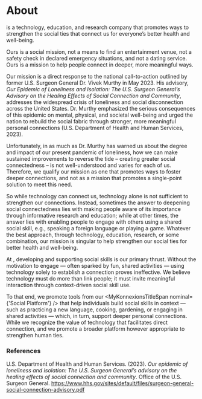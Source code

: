 
<h1 className="tcX secondary f3 f5-vvs f4-vs f3-s f2-m f1-ns">About <MyKonnexionsTitle className="ml2" slashColor='primary' fontSizeInRem={3} color='secondary' nominal={'Social'} /></h1>

<MyKonnexionsTitleSpan fontSizeInRem={1} nominal="Social" /> is a technology, education, and research company that promotes ways to strengthen the social ties that connect us for everyone’s better health and well-being.

Ours is a social mission, not a means to find an entertainment venue, not a safety check in declared emergency situations, and not a dating service. Ours is a mission to help people connect in deeper, more meaningful ways. 

Our mission is a direct response to the national call-to-action outlined by former U.S. Surgeon General Dr. Vivek Murthy in May 2023. His advisory, *Our Epidemic of Loneliness and Isolation: The U.S. Surgeon General’s Advisory on the Healing Effects of Social Connection and Community*, addresses the widespread crisis of loneliness and social disconnection across the United States. Dr. Murthy emphasized the serious consequences of this epidemic on mental, physical, and societal well-being and urged the nation to rebuild the social fabric through stronger, more meaningful personal connections  (U.S. Department of Health and Human Services, 2023).

Unfortunately, in as much as Dr. Murthy has warned us about the degree and impact of our present pandemic of loneliness, how we can make sustained improvements to reverse the tide – creating greater social connectedness – is not well-understood and varies for each of us. Therefore, we qualify our mission as one that promotes ways to foster deeper connections, and not as a mission that promotes a single-point solution to meet this need.

So while technology can connect us, technology alone is not sufficient to strengthen our connections. Instead, sometimes the answer to deepening social connectedness lies with making people aware of its importance through informative research and education; while at other times, the answer lies with enabling people to engage with others using a shared social skill, e.g., speaking a foreign language or playing a game. Whatever the best approach, through technology, education, research, or some combination, our mission is singular to help strengthen our social ties for better health and well-being.

At <MyKonnexionsTitleSpan />, developing and supporting social skills is our primary thrust. Without the motivation to engage — often sparked by fun, shared activities — using technology solely to establish a connection proves ineffective. We believe technology must do more than link people; it must invite meaningful interaction through context-driven social skill use.

To that end, we promote tools from our <MyKonnexionsTitleSpan nominal={'Social Platform'} /> that help individuals build social skills in context — such as practicing a new language, cooking, gardening, or engaging in shared activities — which, in turn, support deeper personal connections. While we recognize the value of technology that facilitates direct connection, and we promote a broader platform however appropriate to strengthen human ties. 

### References

U.S. Department of Health and Human Services. (2023). *Our epidemic of loneliness and isolation: The U.S. Surgeon General’s advisory on the healing effects of social connection and community*. Office of the U.S. Surgeon General. https://www.hhs.gov/sites/default/files/surgeon-general-social-connection-advisory.pdf
